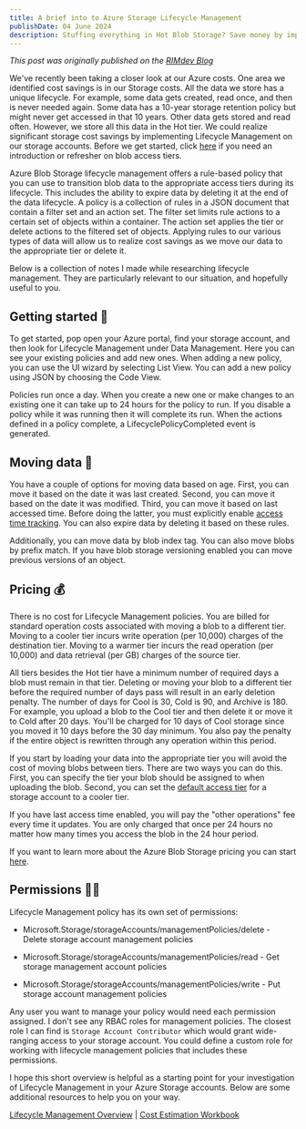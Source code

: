 ```yaml
---
title: A brief into to Azure Storage Lifecycle Management
publishDate: 04 June 2024
description: Stuffing everything in Hot Blob Storage? Save money by implementing Lifecycle Management on your storage accounts. 
---
```

_This post was originally published on the [RIMdev Blog](https://rimdev.io/storage-lifecycle-management)_

We've recently been taking a closer look at our Azure costs. One area we identified cost savings is in our Storage costs. All the data we store has a unique lifecycle. For example, some data gets created, read once, and then is never needed again. Some data has a 10-year storage retention policy but might never get accessed in that 10 years. Other data gets stored and read often. However, we store all this data in the Hot tier. We could realize significant storage cost savings by implementing Lifecycle Management on our storage accounts. Before we get started, click [here](https://learn.microsoft.com/en-us/azure/storage/blobs/access-tiers-overview) if you need an introduction or refresher on blob access tiers.

Azure Blob Storage lifecycle management offers a rule-based policy that you can use to transition blob data to the appropriate access tiers during its lifecycle. This includes the ability to expire data by deleting it at the end of the data lifecycle. A policy is a collection of rules in a JSON document that contain a filter set and an action set. The filter set limits rule actions to a certain set of objects within a container. The action set applies the tier or delete actions to the filtered set of objects. Applying rules to our various types of data will allow us to realize cost savings as we move our data to the appropriate tier or delete it. 

Below is a collection of notes I made while researching lifecycle management. They are particularly relevant to our situation, and hopefully useful to you. 

## Getting started 🚩

To get started, pop open your Azure portal, find your storage account, and then look for Lifecycle Management under Data Management. Here you can see your existing policies and add new ones. When adding a new policy, you can use the UI wizard by selecting List View. You can add a new policy using JSON by choosing the Code View. 

Policies run once a day. When you create a new one or make changes to an existing one it can take up to 24 hours for the policy to run. If you disable a policy while it was running then it will complete its run. When the actions defined in a policy complete, a LifecyclePolicyCompleted event is generated.

## Moving data 🚚

You have a couple of options for moving data based on age. First, you can move it based on the date it was last created. Second, you can move it based on the date it was modified. Third, you can move it based on last accessed time. Before doing the latter, you must explicitly enable [access time tracking](https://learn.microsoft.com/en-us/azure/storage/blobs/lifecycle-management-policy-configure?tabs=azure-portal#optionally-enable-access-time-tracking). You can also expire data by deleting it based on these rules.

Additionally, you can move data by blob index tag. You can also move blobs by prefix match. If you have blob storage versioning enabled you can move previous versions of an object. 

## Pricing 💰

There is no cost for Lifecycle Management policies. You are billed for standard operation costs associated with moving a blob to a different tier. Moving to a cooler tier incurs write operation (per 10,000) charges of the destination tier. Moving to a warmer tier incurs the read operation (per 10,000) and data retrieval (per GB) charges of the source tier. 

All tiers besides the Hot tier have a minimum number of required days a blob must remain in that tier. Deleting or moving your blob to a different tier before the required number of days pass will result in an early deletion penalty. The number of days for Cool is 30, Cold is 90, and Archive is 180. For example, you upload a blob to the Cool tier and then delete it or move it to Cold after 20 days. You'll be charged for 10 days of Cool storage since you moved it 10 days before the 30 day minimum. You also pay the penalty if the entire object is rewritten through any operation within this period. 

If you start by loading your data into the appropriate tier you will avoid the cost of moving blobs between tiers. There are two ways you can do this. First, you can specify the tier your blob should be assigned to when uploading the blob. Second, you can set the [default access tier](https://learn.microsoft.com/en-us/azure/storage/blobs/access-tiers-overview#default-account-access-tier-setting) for a storage account to a cooler tier. 

If you have last access time enabled, you will pay the "other operations" fee every time it updates. You are only charged that once per 24 hours no matter how many times you access the blob in the 24 hour period.

If you want to learn more about the Azure Blob Storage pricing you can start [here](https://azure.microsoft.com/en-us/pricing/details/storage/blobs/). 

## Permissions ✋🏻

Lifecycle Management policy has its own set of permissions:

- Microsoft.Storage/storageAccounts/managementPolicies/delete - Delete storage account management policies

- Microsoft.Storage/storageAccounts/managementPolicies/read - Get storage management account policies

- Microsoft.Storage/storageAccounts/managementPolicies/write - Put storage account management policies

Any user you want to manage your policy would need each permission assigned. I don't see any RBAC roles for management policies. The closest role I can find is `Storage Account Contributor` which would grant wide-ranging access to your storage account. You could define a custom role for working with lifecycle management policies that includes these permissions. 

I hope this short overview is helpful as a starting point for your investigation of Lifecycle Management in your Azure Storage accounts. Below are some additional resources to help you on your way. 

[Lifecycle Management Overview](https://learn.microsoft.com/en-us/azure/storage/blobs/lifecycle-management-overview) | [Cost Estimation Workbook](https://azure.github.io/Storage/docs/backup-and-archive/azure-archive-storage-cost-estimation/azure-archive-storage-cost-estimation.xlsx)


